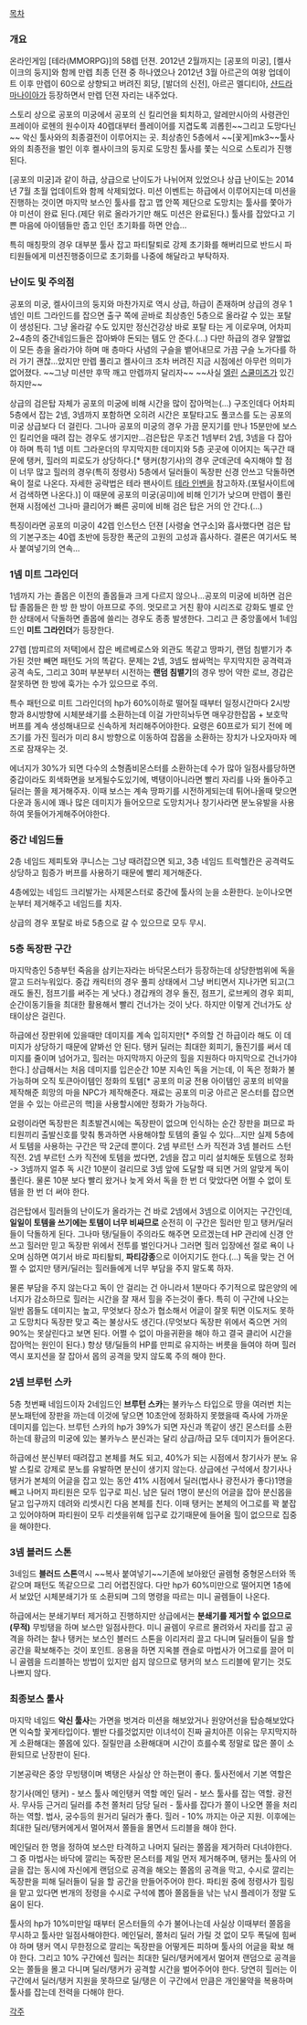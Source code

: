 [[목차]]

=== 개요 ===
온라인게임 [테라(MMORPG)]의 58렙 던젼. 2012년 2월까지는 [공포의 미궁], [켈사이크의 둥지]와 함께 만렙 최종 던젼 중 하나였으나 2012년 3월 아르곤의 여왕 업데이트 이후 만렙이 60으로 상향되고 버려진 회당, [발더의 신전], 아르곤 멜디티아, [[샨드라 마나이아]]가 등장하면서 만렙 던젼 자리는 내주었다.

스토리 상으로 공포의 미궁에서 공포의 신 킬리언을 퇴치하고, 알레만시아의 사령관인 프레이아 로헨의 원수이자 40렙대부터 플레이어를 지겹도록 괴롭힌~~그리고 도망다닌~~ 악신 툴사와의 최종결전이 이루어지는 곳. 최상층인 5층에서 ~~[꽃게]mk3~~툴사와의 최종전을 벌인 이후 켈사이크의 둥지로 도망친 툴사를 쫓는 식으로 스토리가 진행된다.

[공포의 미궁]과 같이 하급, 상급으로 난이도가 나뉘어져 있었으나 상급 난이도는 2014년 7월 초월 업데이트와 함께 삭제되었다. 미션 이벤트는 하급에서 이루어지는데 미션을 진행하는 것이면 마지막 보스인 툴사를 잡고 맵 안쪽 제단으로 도망치는 툴사를 쫓아가야 미션이 완료 된다.(제단 위로 올라가기만 해도 미션은 완료된다.) 툴사를 잡았다고 기쁜 마음에 아이템들만 줍고 인던 초기화를 하면 안습...

특히 매칭팟의 경우 대부분 툴사 잡고 파티탈퇴로 강제 초기화를 해버리므로 반드시 파티원들에게 미션진행중이므로 초기화를 나중에 해달라고 부탁하자.

=== 난이도 및 주의점 ===
공포의 미궁, 켈사이크의 둥지와 마찬가지로 역시 상급, 하급이 존재하며 상급의 경우 1넴인 미트 그라인드를 잡으면 출구 쪽에 곧바로 최상층인 5층으로 올라갈 수 있는 포탈이 생성된다. 그냥 올라갈 수도 있지만 정신건강상 바로 포탈 타는 게 이로우며, 어차피 2~4층의 중간네임드들은 잡아봐야 돈되는 템도 안 준다.(...) 다만 하급의 경우 얄짤없이 모든 층을 올라가야 하며 매 층마다 사념의 구슬을 뱉어내므로 가끔 구슬 노가다를 하러 가기 괜찮...았지만 만렙 풀리고 켈사이크 조차 버려진 지금 시점에선 아무런 의미가 없어졌다. ~~그냥 미션만 후딱 깨고 만렙까지 달리자~~ ~~사실 [[엘린]] [[스쿨미즈]]가 있긴 하지만~~

상급의 검은탑 자체가 공포의 미궁에 비해 시간을 많이 잡아먹는(...) 구조인데다 어차피 5층에서 잡는 2넴, 3넴까지 포함하면 오히려 시간은 포탈타고도 풀코스를 도는 공포의 미궁 상급보다 더 걸린다. 그나마 공포의 미궁의 경우 가끔 문지기를 만나 15분만에 보스인 킬리언을 때려 잡는 경우도 생기지만...검은탑은 무조건 1넴부터 2넴, 3넴을 다 잡아야 하며 특히 1넴 미트 그라운더의 무지막지한 데미지와 5층 곳곳에 이어지는 독구간 때문에 탱커, 힐러의 피로도가 상당하다.[* 탱커(창기사)의 경우 군데군데 숙지해야 할 점이 너무 많고 힐러의 경우(특히 정령사) 5층에서 딜러들이 독장판 신경 안쓰고 닥돌하면 욕이 절로 나온다. 자세한 공략법은 테라 팬사이트 [[테라 인벤]]을 참고하자.(포털사이트에서 검색하면 나온다.)] 이 때문에 공포의 미궁(공미)에 비해 인기가 낮으며 만렙이 풀린 현재 시점에선 그나마 클리어가 빠른 공미에 비해 검은 탑은 거의 안 간다.(...)

특징이라면 공포의 미궁이 42렙 인스턴스 던젼 [사령술 연구소]와 흡사했다면 검은 탑의 기본구조는 40렙 초반에 등장한 폭군의 고원의 고성과 흡사하다. 결론은 여기서도 복사 붙여넣기의 연속...

=== 1넴 미트 그라인더 ===
1넴까지 가는 졸몹은 이전의 졸몹들과 크게 다르지 않으나...공포의 미궁에 비하면 검은 탑 졸몹들은 한 방 한 방이 아프므로 주의. 멋모르고 거친 황야 시리즈로 강화도 별로 안 한 상태에서 닥돌하면 졸몹에 쓸리는 경우도 종종 발생한다. 그리고 큰 중앙홀에서 1네임드인 '''미트 그라인더'''가 등장한다. 

27렙 [밤피르의 저택]에서 잡은 베르베로스와 외관도 똑같고 땅파기, 랜덤 침뱉기가 추가된 것만 빼면 패턴도 거의 똑같다. 문제는 2넴, 3넴도 쌈싸먹는 무지막지한 공격력과 공격 속도, 그리고 30퍼 부분부터 시전하는 '''랜덤 침뱉기'''의 경우 방어 약한 로브, 경갑은 잘못하면 한 방에 훅가는 수가 있으므로 주의.

특수 패턴으로 미트 그라인더의 hp가 60%이하로 떨어질 때부터 일정시간마다 2시방향과 8시방향에 시체분쇄기를 소환하는데 이걸 가만히놔두면 매우강한잡몹 + 보호막 버프를 계속 생성해내므로 신속하게 처리해주어야한다. 요령은 60프로가 되기 전에 메즈기를 가진 힐러가 미리 8시 방향으로 이동하여 잡몹을 소환하는 장치가 나오자마자 메즈로 잠재우는 것. 

에너지가 30%가 되면 다수의 소형좀비몬스터를 소환하는데 수가 많아 일점사를당하면 중갑이라도 회색화면을 보게될수도있기에, 벽탱이아니라면 빨리 자리를 나와 돌아주고 딜러는 쫄을 제거해주자. 이때 보스는 계속 땅파기를 시전하게되는데 튀어나올때 맞으면 다운과 동시에 꽤나 많은 데미지가 들어오므로 도망치거나 창기사라면 분노유발을 사용하여 못들어가게해주어야한다.

=== 중간 네임드들 ===
2층 네임드 제피토와 쿠니스는 그냥 때려잡으면 되고, 3층 네임드 트럭헬칸은 공격력도 상당하고 힘증가 버프를 사용하기 때문에 빨리 제거해준다. 

4층에있는 네임드 크리발가는 사제몬스터로 중간에 툴사의 눈을 소환한다. 눈이나오면 눈부터 제거해주고 네임드를 치자.

상급의 경우 포탈로 바로 5층으로 갈 수 있으므로 모두 무시.

=== 5층 독장판 구간 ===
마지막층인 5층부턴 죽음을 삼키는자라는 바닥몬스터가 등장하는데 상당한범위에 독을깔고 드러누워있다. 중갑 캐릭터의 경우 풀피 상태에서 그냥 버티면서 지나가면 되고(그래도 돌진, 점프기를 써주는 게 낫다.) 경갑캐의 경우 돌진, 점프기, 로브케의 경우 회피, 순간이동기들을 최대한 활용해서 빨리 건너가는 것이 낫다. 하지만 이렇게 건너가도 상태이상은 걸린다.

하급에선 장판위에 있을때만 데미지를 계속 입히지만[* 주의할 건 하급이라 해도 이 데미지가 상당하기 때문에 얕봐선 안 된다. 탱커 딜러는 최대한 회피기, 돌진기를 써서 데미지를 줄이며 넘어가고, 힐러는 마지막까지 아군의 힐을 지원하다 마지막으로 건너가야 한다.] 상급해서는 처음 데미지를 입은순간 10분 지속인 독을 거는데, 이 독은 정화가 불가능하며 오직 토큰아이템인 정화의 토템[* 공포의 미궁 전용 아이템인 공포의 비약을 제작해준 희망의 마을 NPC가 제작해준다. 재료는 공포의 미궁 아르곤 몬스터를 잡으면 얻을 수 있는 아르곤의 핵]을 사용할시에만 정화가 가능하다.

요령이라면 독장판은 최초발견시에는 독장판이 없으며 인식하는 순간 장판을 펴므로 파티원끼리 출발신호를 맞춰 통과하면 사용해야할 토템의 줄일 수 있다...지만 실제 5층에서 토템을 사용하는 구간은 딱 2군데 뿐이다. 2넴 부르턴 스카 직전과 3넴 블러드 스턴 직전. 2넴 부르턴 스카 직전에 토템을 썼다면, 2넴을 잡고 미리 설치해둔 토템으로 정화 -> 3넴까지 얼추 독 시간 10분이 걸리므로 3넴 앞에 도달할 때 되면 거의 알맞게 독이 풀린다. 물론 10분 보다 빨리 왔거나 늦게 와서 독을 한 번 더 맞았다면 어쩔 수 없이 토템을 한 번 더 써야 한다.

검은탑에서 힐러들의 난이도가 올라가는 건 바로 2넴에서 3넴으로 이어지는 구간인데, '''일일이 토템을 쓰기에는 토템이 너무 비싸므로''' 순전히 이 구간은 힐러만 믿고 탱커/딜러들이 닥돌하게 된다. 그나마 탱/딜들이 주의라도 해주면 모르겠는데 HP 관리에 신경 안 쓰고 힐러만 믿고 독장판 위에서 전투를 벌인다거나 그러면 힐러 입장에선 절로 욕이 나오며 심하면 여기서 바로 파티퇄퇴, '''파티강종'''으로 이어지기도 한다.(...) 독을 맞는 건 어쩔 수 없지만 탱커/딜러는 힐러들에게 너무 부담을 주지 말도록 하자.

물론 부담을 주지 않는다고 독이 안 걸리는 건 아니라서 1분마다 주기적으로 많은양의 에너지가 감소하므로 힐러는 시간을 잘 재서 힐을 주는것이 좋다. 특히 이 구간에 나오는 일반 몹들도 데미지는 높고, 무엇보다 장소가 협소해서 어글이 잘못 튀면 이도저도 못하고 도망치다 독장판 맞고 죽는 불상사도 생긴다.(무엇보다 독장판 위에서 죽으면 거의 90%는 못살린다고 보면 된다. 어쩔 수 없이 마을귀환을 해야 하고 결국 클리어 시간을 잡아먹는 원인이 된다.) 항상 탱/딜들의 HP를 만피로 유지하는 버릇을 들여야 하며 힐러 역시 포지션을 잘 잡아서 몹의 공격을 맞지 않도록 주의 해야 한다.

=== 2넴 브루턴 스카 ===
5층 첫번째 네임드이자 2네임드인 '''브루턴 스카'''는 불카누스 타입으로 땅을 여러번 치는 분노패턴에 장판을 까는데 이것에 닿으면 10초안에 정화하지 못했을때 즉사에 가까운 데미지를 입는다. 브루턴 스카의 hp가 39%가 되면 자신과 똑같이 생긴 몬스터를 소환하는데 황금의 미궁에 있는 불카누스 분신과는 달리 상급/하급 모두 데미지가 들어온다. 

하급에선 분신부터 때려잡고 본체를 쳐도 되고, 40%가 되는 시점에서 창기사가 분노 유발 스킬로 강제로 분노를 유발하면 분신이 생기지 않는다. 상급에선 구석에서 창기사나 탱커가 본체의 어글을 잡고 있는 동안 41% 시점에서 딜러(법사나 광전사가 좋다)1명을 빼고 나머지 파티원은 모두 입구로 피신. 남은 딜러 1명이 분신의 어글을 잡아 분신몹을 달고 입구까지 데려와 리셋시킨 다음 본체를 친다. 이때 탱커는 본체의 어그로를 꽉 붙잡고 있어야하며 파티원이 모두 리셋을위해 입구로 갔기때문에 들어올 힐이 없으므로 집중을 해야한다.

=== 3넴 블러드 스톤 ===
3네임드 '''블러드 스톤'''역시 ~~복사 붙여넣기~~기존에 보아왔던 골렘형 중형몬스터와 똑같으며 패턴도 똑같으므로 그리 어렵진않다. 다만 hp가 60%미만으로 떨어지면 1층에서 보았던 시체분쇄기가 또 소환되며 그의 명령을 따르는 미니 골렘들이 나온다. 

하급에서는 분쇄기부터 제거하고 진행하지만 상급에서는 '''분쇄기를 제거할 수 없으므로(무적)''' 무빙탱을 하며 보스만 일점사한다. 미니 골렘이 우르르 몰려와서 자리를 잡고 공격을 하려는 찰나 탱커는 보스인 블러드 스톤을 이리저리 끌고 다니며 딜러들이 딜을 할 공간을 확보해주는 것이 포인트. 응용을 하면 지옥블 캔슬로 마법사가 어그로를 끌어 미니 골렘을 드리블하는 방법이 있지만 쉽지 않으므로 탱커의 보스 드리블에 맡기는 것도 나쁘지 않다.

=== 최종보스 툴사 ===
마지막 네임드 '''악신 툴사'''는 가면을 벗겨라 미션을 해보았거나 원양어선을 탑승해보았다면 익숙할 꽃게타입이다. 별반 다를것없지만 이녀석이 진짜 골치아픈 이유는 무지막지하게 소환해대는 쫄몹에 있다. 질릴만큼 소환해대며 시간이 흐를수록 정말로 많은 쫄이 소환되므로 난장판이 된다. 

기본공략은 중앙 무빙탱이며 벽탱은 사실상 안 하는편이 좋다. 툴사전에서 기본 역할은

창기사(메인 탱커) - 보스 툴사 메인탱커 역할
메인 딜러 - 보스 툴사를 잡는 역할. 광전사. 무사등 근거리 딜러를 추천
쫄처리 담당 딜러 - 툴사를 잡다가 쫄이 나오면 쫄을 처리하는 역할. 법사, 궁수등의 원거리 딜러가 좋다.
힐러 - 10% 까지는 아군 지원. 이후에는 최대한 딜러/탱커에게서 멀어져서 쫄들을 몰면서 드리블을 해야 한다.

메인딜러 한 명을 정하여 보스만 타격하고 나머지 딜러는 쫄몹을 제거하러 다녀야한다. 그 중 마법사는 바닥에 깔리는 독장판 몬스터를 제일 먼저 제거해주며, 탱커는 툴사의 어글을 잡는 동시에 자신에게 랜덤으로 공격을 해오는 쫄몹의 공격을 막고, 수시로 깔리는 독장판을 피해 딜러들이 딜을 할 공간을 만들어주어야 한다. 파티원 중에 정령사가 힐링을 맡고 있다면 번개의 정령을 수시로 구석에 뽑아 쫄몹들을 낚는 낚시 플레이가 정말 도움이 된다.

툴사의 hp가 10%미만일 때부터 몬스터들의 수가 불어나는데 사실상 이때부터 쫄몹을 무시하고 툴사만 일점사해야한다. 메인딜러, 쫄처리 딜러 가릴 것 없이 모두 폭딜에 힘써야 하며 탱커 역시 무한정으로 깔리는 독장판을 어떻게든 피하며 툴사의 어글을 확보 해야 한다. 그리고 10% 구간에선 힐러는 최대한 딜러/탱커에게서 멀어져 랜덤으로 공격을 오는 쫄들을 몰고 다니며 딜러/탱커가 공격할 시간을 벌어주어야 한다. 당연히 힐러는 이 구간에서 딜러/탱커 지원을 못하므로 딜/탱은 이 구간에서 만큼은 개인물약을 복용하며 툴사를 잡는데 전력을 다해야 한다.

[[각주]]
